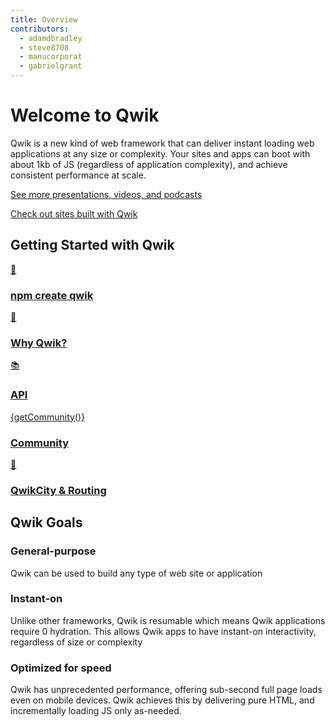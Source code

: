 ```yaml
---
title: Overview
contributors:
  - adamdbradley
  - steve8708
  - manucorporat
  - gabrielgrant
---
```



# Welcome to Qwik

Qwik is a new kind of web framework that can deliver instant loading web applications at any size or complexity. Your sites and apps can boot with about 1kb of JS (regardless of application complexity), and achieve consistent performance at scale.

[See more presentations, videos, and podcasts](/media/)

[Check out sites built with Qwik](/showcase/)

## Getting Started with Qwik

<div class="card-grid">
  <a class="card card-center" href="/docs/getting-started/">
    <p class="icon">🚀</p>
    <h3>npm create qwik</h3>
  </a>
  <a class="card card-center" href="/docs/think-qwik/">
    <p class="icon">🤔</p>
    <h3>Why Qwik?</h3>
  </a>
  <a class="card card-center" href="/docs/components/overview/">
    <p class="icon">📚</p>
    <h3>API</h3>
  </a>
  <a class="card card-center" href="https://qwik.builder.io/chat">
    <p class="icon">{getCommunity()}</p>
    <h3>Community</h3>
  </a>
  <a class="card card-center" href="/qwikcity/overview/">
    <p class="icon">🌃</p>
    <h3>QwikCity & Routing</h3>
  </a>
</div>

## Qwik Goals

<div class="card-grid">
  <div class="card">
    <h3>General-purpose</h3>
    <p>Qwik can be used to build any type of web site or application</p>
  </div>
  <div class="card">
    <h3>Instant-on</h3>
    <p>Unlike other frameworks, Qwik is resumable which means Qwik applications require 0 hydration.
      This allows Qwik apps to have instant-on interactivity, regardless of size or complexity</p>
  </div>
  <div class="card">
    <h3>Optimized for speed</h3>
    <p>Qwik has unprecedented performance, offering sub-second full page loads even on mobile
      devices. Qwik achieves this by delivering pure HTML, and incrementally loading JS only
      as-needed.</p>
  </div>
</div>
